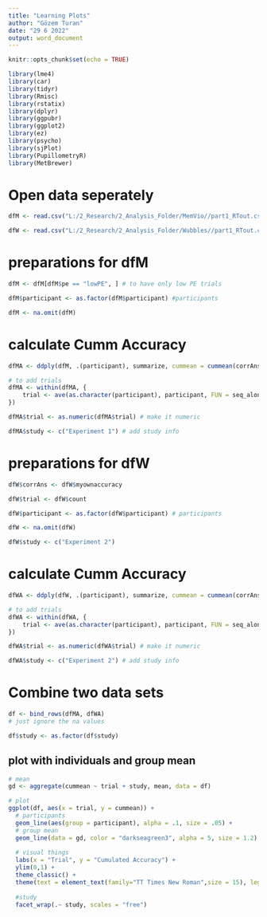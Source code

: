 ---
title: "Learning Plots"
author: "Gözem Turan"
date: "29 6 2022"
output: word_document
---

```{r setup, include=FALSE}
knitr::opts_chunk$set(echo = TRUE)
```

```{r warning=FALSE, message=FALSE}
library(lme4) 
library(car)
library(tidyr)
library(Rmisc)
library(rstatix)
library(dplyr)
library(ggpubr)
library(ggplot2)
library(ez)
library(psycho)
library(sjPlot)
library(PupillometryR)
library(MetBrewer)

```

# Open data seperately
```{r}

dfM <- read.csv("L:/2_Research/2_Analysis_Folder/MemVio//part1_RTout.csv")

dfW <- read.csv("L:/2_Research/2_Analysis_Folder/Wubbles//part1_RTout.csv")

```

# preparations for dfM
```{r}
dfM <- dfM[dfM$pe == "lowPE", ] # to have only low PE trials

dfM$participant <- as.factor(dfM$participant) #participants

dfM <- na.omit(dfM)

```

# calculate Cumm Accuracy
```{r}
dfMA <- ddply(dfM, .(participant), summarize, cummean = cummean(corrAns))

# to add trials
dfMA <- within(dfMA, {
    trial <- ave(as.character(participant), participant, FUN = seq_along)
})

dfMA$trial <- as.numeric(dfMA$trial) # make it numeric

dfMA$study <- c("Experiment 1") # add study info

```

# preparations for dfW
```{r}

dfW$corrAns <- dfW$myownaccuracy

dfW$trial <- dfW$count

dfW$participant <- as.factor(dfW$participant) # participants

dfW <- na.omit(dfW)

dfW$study <- c("Experiment 2")

```

# calculate Cumm Accuracy
```{r}
dfWA <- ddply(dfW, .(participant), summarize, cummean = cummean(corrAns))

# to add trials
dfWA <- within(dfWA, {
    trial <- ave(as.character(participant), participant, FUN = seq_along)
})

dfWA$trial <- as.numeric(dfWA$trial) # make it numeric

dfWA$study <- c("Experiment 2") # add study info


```

# Combine two data sets
```{r}

df <- bind_rows(dfMA, dfWA) 
# just ignore the na values

df$study <- as.factor(df$study)

```

## plot with individuals and group mean
```{r}

# mean
gd <- aggregate(cummean ~ trial + study, mean, data = df)

# plot
ggplot(df, aes(x = trial, y = cummean)) +
  # participants
  geom_line(aes(group = participant), alpha = .1, size = .05) +
  # group mean
  geom_line(data = gd, color = "darkseagreen3", alpha = 5, size = 1.2) +
  
  # visual things
  labs(x = "Trial", y = "Cumulated Accuracy") +
  ylim(0,1) +
  theme_classic() +
  theme(text = element_text(family="TT Times New Roman",size = 15), legend.title = element_text(size = 1), legend.text = element_text(size = 12), legend.position = "None", legend.direction = "vertical") +
  
  #study
  facet_wrap(.~ study, scales = "free")

```